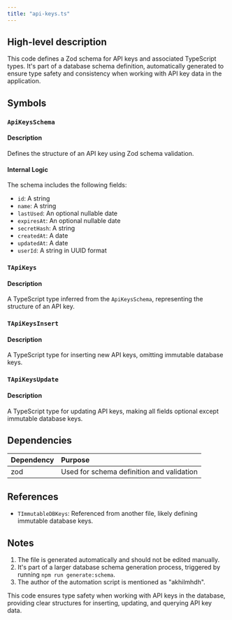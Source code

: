 ```yaml
---
title: "api-keys.ts"
---
```


## High-level description
This code defines a Zod schema for API keys and associated TypeScript types. It's part of a database schema definition, automatically generated to ensure type safety and consistency when working with API key data in the application.

## Symbols

### `ApiKeysSchema`
#### Description
Defines the structure of an API key using Zod schema validation.

#### Internal Logic
The schema includes the following fields:
- `id`: A string
- `name`: A string
- `lastUsed`: An optional nullable date
- `expiresAt`: An optional nullable date
- `secretHash`: A string
- `createdAt`: A date
- `updatedAt`: A date
- `userId`: A string in UUID format

### `TApiKeys`
#### Description
A TypeScript type inferred from the `ApiKeysSchema`, representing the structure of an API key.

### `TApiKeysInsert`
#### Description
A TypeScript type for inserting new API keys, omitting immutable database keys.

### `TApiKeysUpdate`
#### Description
A TypeScript type for updating API keys, making all fields optional except immutable database keys.

## Dependencies
| Dependency | Purpose |
|:-----------|:--------|
| zod | Used for schema definition and validation |

## References
- `TImmutableDBKeys`: Referenced from another file, likely defining immutable database keys.

## Notes
1. The file is generated automatically and should not be edited manually.
2. It's part of a larger database schema generation process, triggered by running `npm run generate:schema`.
3. The author of the automation script is mentioned as "akhilmhdh".

This code ensures type safety when working with API keys in the database, providing clear structures for inserting, updating, and querying API key data.